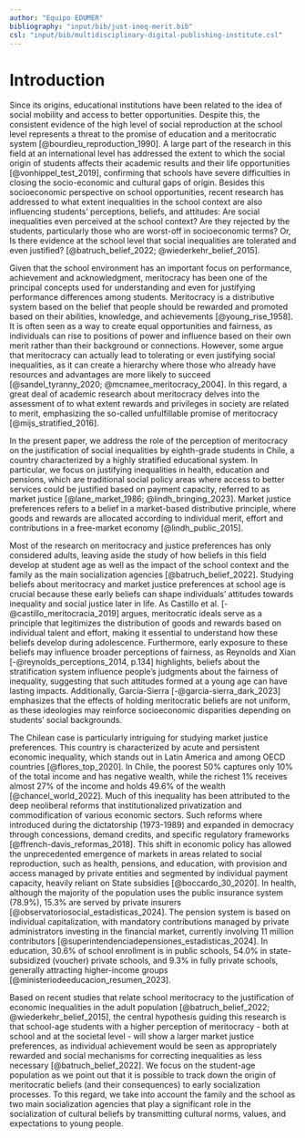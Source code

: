 ```yaml
---
author: "Equipo EDUMER"
bibliography: "input/bib/just-ineq-merit.bib"
csl: "input/bib/multidisciplinary-digital-publishing-institute.csl"
---
```


# Introduction

Since its origins, educational institutions have been related to the idea of social mobility and access to better opportunities. Despite this, the consistent evidence of the high level of social reproduction at the school level represents a threat to the promise of education and a meritocratic system [@bourdieu_reproduction_1990]. A large part of the research in this field at an international level has addressed the extent to which the social origin of students affects their academic results and their life opportunities [@vonhippel_test_2019], confirming that schools have severe difficulties in closing the socio-economic and cultural gaps of origin. Besides this socioeconomic perspective on school opportunities, recent research has addressed to what extent inequalities in the school context are also influencing students' perceptions, beliefs, and attitudes: Are social inequalities even perceived at the school context? Are they rejected by the students, particularly those who are worst-off in socioeconomic terms? Or, Is there evidence at the school level that social inequalities are tolerated and even justified? [@batruch_belief_2022; @wiederkehr_belief_2015].

Given that the school environment has an important focus on performance, achievement and acknowledgment, meritocracy has been one of the principal concepts used for understanding and even for justifying performance differences among students. Meritocracy is a distributive system based on the belief that people should be rewarded and promoted based on their abilities, knowledge, and achievements [@young_rise_1958]. It is often seen as a way to create equal opportunities and fairness, as individuals can rise to positions of power and influence based on their own merit rather than their background or connections. However, some argue that meritocracy can actually lead to tolerating or even justifying social inequalities, as it can create a hierarchy where those who already have resources and advantages are more likely to succeed [@sandel_tyranny_2020; @mcnamee_meritocracy_2004]. In this regard, a great deal of academic research about meritocracy delves into the assessment of to what extent rewards and privileges in society are related to merit, emphasizing the so-called unfulfillable promise of meritocracy [@mijs_stratified_2016].

In the present paper, we address the role of the perception of meritocracy on the justification of social inequalities by eighth-grade students in Chile, a country characterized by a highly stratified educational system. In particular, we focus on justifying inequalities in health, education and pensions, which are traditional social policy areas where access to better services could be justified based on payment capacity, referred to as market justice [@lane_market_1986; @lindh_bringing_2023]. Market justice preferences refers to a belief in a market-based distributive principle, where goods and rewards are allocated according to individual merit, effort and contributions in a free-market economy [@lindh_public_2015].

Most of the research on meritocracy and justice preferences has only considered adults, leaving aside the study of how beliefs in this field develop at student age as well as the impact of the school context and the family as the main socialization agencies [@batruch_belief_2022]. Studying beliefs about meritocracy and market justice preferences at school age is crucial because these early beliefs can shape individuals' attitudes towards inequality and social justice later in life. As Castillo et al. [-@castillo_meritocracia_2019] argues, meritocratic ideals serve as a principle that legitimizes the distribution of goods and rewards based on individual talent and effort, making it essential to understand how these beliefs develop during adolescence. Furthermore, early exposure to these beliefs may influence broader perceptions of fairness, as Reynolds and Xian [-@reynolds_perceptions_2014, p.134] highlights, beliefs about the stratification system influence people's judgments about the fairness of inequality, suggesting that such attitudes formed at a young age can have lasting impacts. Additionally, García-Sierra [-@garcia-sierra_dark_2023] emphasizes that the effects of holding meritocratic beliefs are not uniform, as these ideologies may reinforce socioeconomic disparities depending on students' social backgrounds.

The Chilean case is particularly intriguing for studying market justice preferences. This country is characterized by acute and persistent economic inequality, which stands out in Latin America and among OECD countries [@flores_top_2020]. In Chile, the poorest 50% captures only 10% of the total income and has negative wealth, while the richest 1% receives almost 27% of the income and holds 49.6% of the wealth [@chancel_world_2022]. Much of this inequality has been attributed to the deep neoliberal reforms that institutionalized privatization and commodification of various economic sectors. Such reforms where introduced during the dictatorship (1973-1989) and expanded in democracy through concessions, demand credits, and specific regulatory frameworks [@ffrench-davis_reformas_2018]. This shift in economic policy has allowed the unprecedented emergence of markets in areas related to social reproduction, such as health, pensions, and education, with provision and access managed by private entities and segmented by individual payment capacity, heavily reliant on State subsidies [@boccardo_30_2020]. In health, although the majority of the population uses the public insurance system (78.9%), 15.3% are served by private insurers [@observatoriosocial_estadisticas_2024]. The pension system is based on individual capitalization, with mandatory contributions managed by private administrators investing in the financial market, currently involving 11 million contributors [@superintendenciadepensiones_estadisticas_2024]. In education, 30.6% of school enrollment is in public schools, 54.0% in state-subsidized (voucher) private schools, and 9.3% in fully private schools, generally attracting higher-income groups [@ministeriodeeducacion_resumen_2023].

Based on recent studies that relate school meritocracy to the justification of economic inequalities in the adult population [@batruch_belief_2022; @wiederkehr_belief_2015], the central hypothesis guiding this research is that school-age students with a higher perception of meritocracy - both at school and at the societal level - will show a larger market justice preferences, as individual achievement would be seen as appropriately rewarded and social mechanisms for correcting inequalities as less necessary [@batruch_belief_2022]. We focus on the student-age population as we point out that it is possible to track down the origin of meritocratic beliefs (and their consequences) to early socialization processes. To this regard, we take into account the family and the school as two main socialization agencies that play a significant role in the socialization of cultural beliefs by transmitting cultural norms, values, and expectations to young people.